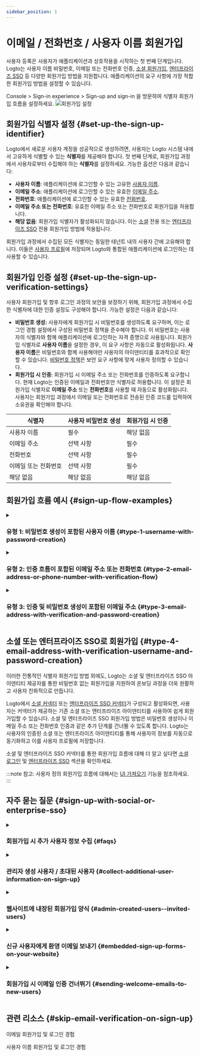 ```yaml
---
sidebar_position: 1
---
```


# 이메일 / 전화번호 / 사용자 이름 회원가입

사용자 등록은 사용자가 애플리케이션과 상호작용을 시작하는 첫 번째 단계입니다. Logto는 사용자 이름 비밀번호, 이메일 또는 전화번호 인증, [소셜 회원가입](/end-user-flows/sign-up-and-sign-in/social-sign-in), [엔터프라이즈 SSO](/end-user-flows/enterprise-sso) 등 다양한 회원가입 방법을 지원합니다. 애플리케이션의 요구 사항에 가장 적합한 회원가입 방법을 설정할 수 있습니다.

<CloudLink to="/sign-in-experience/sign-up-and-sign-in">
  Console > Sign-in experience > Sign-up and sign-in
</CloudLink>
을 방문하여 식별자 회원가입 흐름을 설정하세요.

<img src="/img/assets/sign-in-experience-sign-up.png" alt="회원가입 설정" />

## 회원가입 식별자 설정 \{#set-up-the-sign-up-identifier}

Logto에서 새로운 사용자 계정을 성공적으로 생성하려면, 사용자는 Logto 시스템 내에서 고유하게 식별할 수 있는 **식별자**를 제공해야 합니다. 첫 번째 단계로, 회원가입 과정에서 사용자로부터 수집해야 하는 **식별자**를 설정하세요. 가능한 옵션은 다음과 같습니다:

- **사용자 이름**: 애플리케이션에 로그인할 수 있는 고유한 [사용자 이름](/user-management/user-data#username).
- **이메일 주소**: 애플리케이션에 로그인할 수 있는 유효한 [이메일 주소](/user-management/user-data#primary_email).
- **전화번호**: 애플리케이션에 로그인할 수 있는 유효한 [전화번호](/user-management/user-data#primary_phone).
- **이메일 주소 또는 전화번호**: 유효한 이메일 주소 또는 전화번호로 회원가입을 허용합니다.
- **해당 없음**: 회원가입 식별자가 활성화되지 않습니다. 이는 [소셜](/end-user-flows/sign-up-and-sign-in/social-sign-in) 전용 또는 [엔터프라이즈 SSO](/end-user-flows/enterprise-sso) 전용 회원가입 방법에 적용됩니다.

회원가입 과정에서 수집된 모든 식별자는 동일한 테넌트 내의 사용자 간에 고유해야 합니다. 이들은 [사용자 프로필](/user-management/user-data#user-profile)에 저장되며 Logto와 통합된 애플리케이션에 로그인하는 데 사용할 수 있습니다.

## 회원가입 인증 설정 \{#set-up-the-sign-up-verification-settings}

사용자 회원가입 및 향후 로그인 과정의 보안을 보장하기 위해, 회원가입 과정에서 수집한 식별자에 대한 인증 설정도 구성해야 합니다. 가능한 설정은 다음과 같습니다:

- **비밀번호 생성:** 사용자에게 회원가입 시 비밀번호를 생성하도록 요구하며, 이는 로그인 경험 설정에서 구성된 비밀번호 정책을 준수해야 합니다. 이 비밀번호는 사용자의 식별자와 함께 애플리케이션에 로그인하는 자격 증명으로 사용됩니다. 회원가입 식별자로 **사용자 이름**을 설정한 경우, 이 요구 사항은 자동으로 활성화됩니다. **사용자 이름**은 비밀번호와 함께 사용해야만 사용자의 아이덴티티를 효과적으로 확인할 수 있습니다. [비밀번호 정책](/end-user-flows/sign-up-and-sign-in/reset-password#set-up-password-policy)은 보안 요구 사항에 맞게 사용자 정의할 수 있습니다.
- **회원가입 시 인증**: 회원가입 시 이메일 주소 또는 전화번호를 인증하도록 요구합니다. 현재 Logto는 인증된 이메일과 전화번호만 식별자로 허용합니다. 이 설정은 회원가입 식별자로 **이메일 주소** 또는 **전화번호**를 사용할 때 자동으로 활성화됩니다. 사용자는 회원가입 과정에서 이메일 또는 전화번호로 전송된 인증 코드를 입력하여 소유권을 확인해야 합니다.

| 식별자               | 사용자 비밀번호 생성 | 회원가입 시 인증 |
| -------------------- | -------------------- | ---------------- |
| 사용자 이름          | 필수                 | 해당 없음        |
| 이메일 주소          | 선택 사항            | 필수             |
| 전화번호             | 선택 사항            | 필수             |
| 이메일 또는 전화번호 | 선택 사항            | 필수             |
| 해당 없음            | 해당 없음            | 해당 없음        |

## 회원가입 흐름 예시 \{#sign-up-flow-examples}

<details>
  <summary>

### 유형 1: 비밀번호 생성이 포함된 사용자 이름 \{#type-1-username-with-password-creation}

</summary>

회원가입 식별자로 **사용자 이름**을 선택합니다. 비밀번호 생성이 강제로 활성화됩니다.

<img src="/img/assets/sign-up-username-password.png" alt="사용자 이름과 비밀번호 회원가입" />

</details>

<details>
  <summary>

### 유형 2: 인증 흐름이 포함된 이메일 주소 또는 전화번호 \{#type-2-email-address-or-phone-number-with-verification-flow}

</summary>

회원가입 식별자로 **이메일 주소 또는 전화번호**를 선택합니다. **회원가입 시 인증**이 강제로 활성화됩니다.

<img
  src="/img/assets/sign-up-email-verification.png"
  alt="인증이 포함된 이메일 또는 전화번호 회원가입"
/>

</details>

<details>
  <summary>

### 유형 3: 인증 및 비밀번호 생성이 포함된 이메일 주소 \{#type-3-email-address-with-verification-and-password-creation}

</summary>

회원가입 식별자로 **이메일 주소**를 선택합니다. **회원가입 시 인증**이 강제로 활성화됩니다. **비밀번호 생성**을 활성화하여 회원가입 시 사용자가 비밀번호를 생성하도록 요구합니다. (전화번호 회원가입 흐름에도 동일하게 적용됩니다)

<img
  src="/img/assets/sign-up-email-password.png"
  alt="인증 및 비밀번호 생성이 포함된 이메일 회원가입"
/>

</details>

## 소셜 또는 엔터프라이즈 SSO로 회원가입 \{#type-4-email-address-with-verification-username-and-password-creation}

이러한 전통적인 식별자 회원가입 방법 외에도, Logto는 소셜 및 엔터프라이즈 SSO 아이덴티티 제공자를 통한 비밀번호 없는 회원가입을 지원하여 온보딩 과정을 더욱 원활하고 사용자 친화적으로 만듭니다.

Logto에서 [소셜 커넥터](/connectors/social-connectors) 또는 [엔터프라이즈 SSO 커넥터](/connectors/enterprise-connectors)가 구성되고 활성화되면, 사용자는 커넥터가 제공하는 기존 소셜 또는 엔터프라이즈 아이덴티티를 사용하여 쉽게 회원가입할 수 있습니다. 소셜 및 엔터프라이즈 SSO 회원가입 방법은 비밀번호 생성이나 이메일 주소 또는 전화번호 인증과 같은 추가 단계를 건너뛸 수 있도록 합니다. Logto는 사용자의 인증된 소셜 또는 엔터프라이즈 아이덴티티를 통해 사용자의 정보를 자동으로 동기화하고 이를 사용자 프로필에 저장합니다.

소셜 및 엔터프라이즈 SSO 커넥터를 통한 회원가입 흐름에 대해 더 알고 싶다면 [소셜 로그인](/end-user-flows/sign-up-and-sign-in/social-sign-in/) 및 [엔터프라이즈 SSO](/end-user-flows/enterprise-sso/) 섹션을 확인하세요.

:::note
참고: 사용자 정의 회원가입 흐름에 대해서는 [UI 가져오기](/customization/bring-your-ui/) 기능을 참조하세요.
:::

## 자주 묻는 질문 \{#sign-up-with-social-or-enterprise-sso}

<details>
  <summary>

### 회원가입 시 추가 사용자 정보 수집 \{#faqs}

</summary>
  
회원가입 시 추가 사용자 프로필 정보 (예: 전체 이름, 생일, 회사 이름)를 수집하려면 두 가지 옵션이 있습니다:

- **셀프 호스팅 온보딩 흐름**: 성공적인 회원가입 후 사용자에게 맞춤형 데이터 수집을 위한 자체 온보딩 흐름으로 리디렉션합니다.
- **UI 가져오기**: 사용자 프로필 설정 API (곧 출시 예정)를 사용하여 UI 가져오기 기능을 통해 자체 회원가입 흐름을 사용자 정의합니다.

</details>

<details>
  <summary>

### 관리자 생성 사용자 / 초대된 사용자 \{#collect-additional-user-information-on-sign-up}

</summary>

[초대 전용 회원가입 흐름](/end-user-flows/sign-up-and-sign-in/disable-user-registration/#implement-an-invitation-only-sign-up-flow)을 구현하는 방법을 알아보세요.

</details>

<details>
  <summary>

### 웹사이트에 내장된 회원가입 양식 \{#admin-created-users--invited-users}

</summary>
  
Logto는 현재 로그인 및 회원가입을 위한 헤드리스 API를 지원하지 않습니다. [UI 가져오기](/customization/bring-your-ui/) 기능을 사용하여 자체 회원가입 양식을 Logto에 업로드하거나 로그인 매개변수를 사용하여 웹사이트에서 Logto로 사용자 정보를 채울 수 있습니다. 사용자 식별자 채우기에 대한 자세한 내용은 [인증 매개변수](/end-user-flows/authentication-parameters/)를 참조하세요.

</details>

<details>
  <summary>

### 신규 사용자에게 환영 이메일 보내기 \{#embedded-sign-up-forms-on-your-website}

</summary>

신규 사용자에게 환영 이메일을 보내기 위해 `User.Created` Webhook 이벤트를 구독하세요. [Webhook 이벤트](/developers/webhooks/webhooks-events/#data-mutation-hook-events)에 대해 더 알아보세요.

</details>

<details>
  <summary>

### 회원가입 시 이메일 인증 건너뛰기 \{#sending-welcome-emails-to-new-users}

</summary>

현재 Logto는 인증된 이메일과 전화번호만 식별자로 지원합니다. 인증 과정은 사용자의 식별자 보안 및 소유권을 보장하기 위해 필요합니다.
인증되지 않은 이메일 또는 전화번호에 대한 지원은 우리의 [로드맵](https://logto.productlane.com/roadmap)에 있습니다. 업데이트를 기대해 주세요!

</details>

## 관련 리소스 \{#skip-email-verification-on-sign-up}

<Url href="https://www.youtube.com/watch?v=64rBXpWbScc">이메일 회원가입 및 로그인 경험</Url>

<Url href="https://www.youtube.com/watch?v=chQxCJX6e6w">사용자 이름 회원가입 및 로그인 경험</Url>
